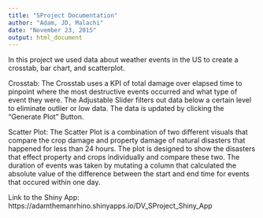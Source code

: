 ```yaml
---
title: "SProject Documentation"
author: "Adam, JD, Malachi"
date: "November 23, 2015"
output: html_document
---
```


In this project we used data about weather events in the US to create a crosstab, bar chart, and scatterplot.

Crosstab: The Crosstab uses a KPI of total damage over elapsed time to pinpoint where the most destructive events occurred and what type of event they were. The Adjustable Slider filters out data below a certain level to eliminate outlier or low data. The data is updated by clicking the "Generate Plot" Button.

Scatter Plot: The Scatter Plot is a combination of two different visuals that compare the crop damage and property damage of natural disasters that happened for less than 24 hours. The plot is designed to show the disasters that effect property and crops individually and compare these two. The duration of events was taken by mutating a column that calculated the absolute value of the difference between the start and end time for events that occured within one day.

Link to the Shiny App:
https://adamthemanrhino.shinyapps.io/DV_SProject_Shiny_App
